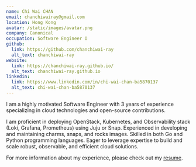 ```yaml
---
name: Chi Wai CHAN
email: chanchiwairay@gmail.com
location: Hong Kong
avatar: /static/images/avatar.png
company: Canonical
occupation: Software Engineer I
github:
  link: https://github.com/chanchiwai-ray
  alt_text: chanchiwai-ray
website:
  link: https://chanchiwai-ray.github.io/
  alt_text: chanchiwai-ray.github.io
linkedin:
  link: https://www.linkedin.com/in/chi-wai-chan-ba5870137
  alt_text: chi-wai-chan-ba5870137
---
```


I am a highly motivated Software Engineer with 3 years of experience specializing in cloud technologies and open-source
contributions.

I am proficient in deploying OpenStack, Kubernetes, and Observability stack (Loki, Grafana, Prometheus) using Juju or
Snap. Experienced in developing and maintaining charms, snaps, and rocks images.  Skilled in both Go and Python
programming languages. Eager to leverage expertise to build and scale robust, observable, and efficient cloud solutions.

For more information about my experience, please check out my [resume](static/files/resume.pdf).
